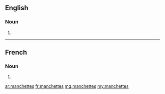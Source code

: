 ==English==

===Noun===
{{head|en|noun plural form}}

# {{plural of|manchette|lang=en}}

----

==French==

===Noun===
{{head|fr|noun plural form|g=f}}

# {{plural of|manchette|lang=fr}}

[[ar:manchettes]]
[[fr:manchettes]]
[[mg:manchettes]]
[[my:manchettes]]